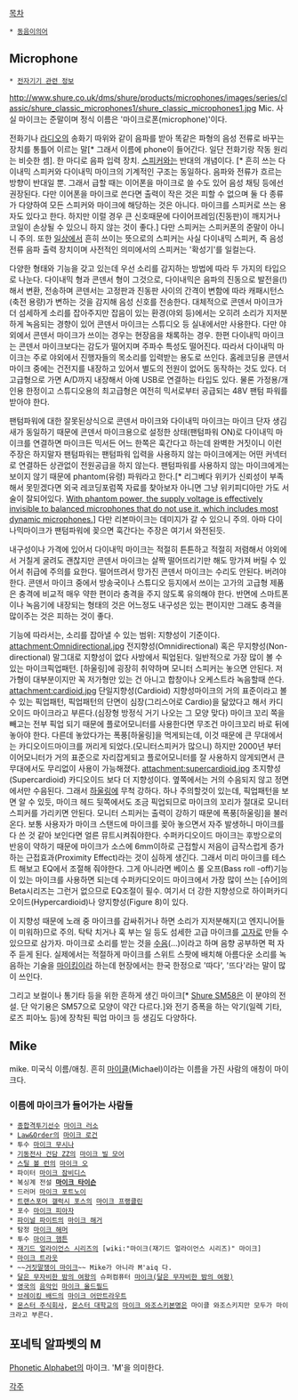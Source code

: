 [[목차]]

 * [[동음이의어]]

== Microphone ==
 * [[전자기기 관련 정보]]
http://www.shure.co.uk/dms/shure/products/microphones/images/series/classic/shure_classic_microphones1/shure_classic_microphones1.jpg
Mic. 사실 마이크는 준말이며 정식 이름은 '마이크로폰(microphone)'이다. 

전화기나 [[라디오]]의 송화기 따위와 같이 음파를 받아 똑같은 파형의 음성 전류로 바꾸는 장치를 통틀어 이르는 말[* 그래서 이름에 phone이 들어간다. 일단 전화기랑 작동 원리는 비슷한 셈]. 한 마디로 음파 입력 장치. [[스피커]]와는 반대의 개념이다. [* 흔히 쓰는 다이내믹 스피커와 다이내믹 마이크의 기계적인 구조는 동일하다. 음파와 전류가 흐르는 방향이 반대일 뿐. 그래서 급할 때는 이어폰을 마이크로 쓸 수도 있어 음성 채팅 등에선 권장된다. 다만 이어폰을 마이크로 쓴다면 출력이 작은 것은 피할 수 없으며 둘 다 종류가 다양하여 모든 스피커와 마이크에 해당하는 것은 아니다. 마이크를 스피커로 쓰는 용자도 있다고 한다. 하지만 이럴 경우 큰 신호때문에 다이어프레임(진동판)이 깨지거나 코일이 손상될 수 있으니 하지 않는 것이 좋다.] 다만 스피커는 스피커폰의 준말이 아니니 주의. 또한 [[일상]]에서 흔히 쓰이는 뜻으로의 스피커는 사실 다이내믹 스피커, 즉 음성 전류 음파 출력 장치이며 사전적인 의미에서의 스피커는 '확성기'를 일컬는다.

다양한 형태와 기능을 갖고 있는데 우선 소리를 감지하는 방법에 따라 두 가지의 타입으로 나눈다. 다이내믹 형과 콘덴서 형이 그것으로, 다이내믹은 음파의 진동으로 발전을(!) 해서 변환, 전송하며 콘덴서는 고정판과 진동판 사이의 간격이 변함에 따라 캐패시턴스(축전 용량)가 변하는 것을 감지해 음성 신호를 전송한다. 대체적으로 콘덴서 마이크가 더 섬세하게 소리를 잡아주지만 잡음이 있는 환경(야외 등)에서는 오히려 소리가 지저분하게 녹음되는 경향이 있어 콘덴서 마이크는 스튜디오 등 실내에서만 사용한다. 다만 야외에서 콘덴서 마이크가 쓰이는 경우는 현장음을 채록하는 경우. 한편 다이내믹 마이크는 콘덴서 마이크보다는 감도가 떨어지며 주파수 특성도 떨어진다. 따라서 다이내믹 마이크는 주로 야외에서 진행자들의 목소리를 입력받는 용도로 쓰인다.
홈레코딩용 콘덴서 마이크 중에는 건전지를 내장하고 있어서 별도의 전원이 없어도 동작하는 것도 있다. 더 고급형으로 가면 A/D까지 내장해서 아예 USB로 연결하는 타입도 있다. 물론 가정용/개인용 한정이고 스튜디오용의 최고급형은 여전히 믹서로부터 공급되는 48V 팬텀 파워를 받아야 한다.

팬텀파워에 대한 잘못된상식으로 콘덴서 마이크와 다이내믹 마이크는 마이크 단자 생김새가 동일하기 때문에 콘덴서 마이크용으로 설정한 상태(팬텀파워 ON)로 다이내믹 마이크를 연결하면 마이크든 믹서든 어느 한쪽은 훅간다고 하는데 완벽한 거짓이니 이런 주장은 하지말자 팬텀파워는 팬텀파워 입력을 사용하지 않는 마이크에게는 어떤 커넥터로 연결하든 상관없이 전원공급을 하지 않는다. 팬텀파워를 사용하지 않는 마이크에게는 보이지 않기 때문에 phantom(유령) 파워라고 한다.[* 리그베다 위키가 신뢰성이 부족해서 못믿겠다면 외국 레코딩포럼쪽 자료를 찾아보자 아니면 그냥 위키피디아만 가도 서술이 잘되어있다. [http://en.wikipedia.org/wiki/Phantom_power With phantom power, the supply voltage is effectively invisible to balanced microphones that do not use it, which includes most dynamic microphones.]] 다만 리본마이크는 데미지가 갈 수 있으니 주의. 아마 다이나믹마이크가 팬텀파워에 꽂으면 훅간다는 주장은 여기서 와전된듯.

내구성이나 가격에 있어서 다이내믹 마이크는 적절히 튼튼하고 적절히 저렴해서 야외에서 거칠게 굴려도 괜찮지만 콘덴서 마이크는 살짝 떨어뜨리기만 해도 망가져 버릴 수 있어서 취급에 주의를 요한다. 떨어뜨려서 망가진 콘덴서 마이크는 수리도 안된다. 버려야 한다. 콘덴서 마이크 중에서 방송국이나 스튜디오 등지에서 쓰이는 고가의 고급형 제품은 충격에 비교적 매우 약한 편이라 충격을 주지 않도록 유의해야 한다. 반면에 스마트폰이나 녹음기에 내장되는 형태의 것은 어느정도 내구성은 있는 편이지만 그래도 충격을 많이주는 것은 피하는 것이 좋다.

기능에 따라서는, 소리를 잡아낼 수 있는 범위: 지향성이 기준이다.
attachment:Omnidirectional.jpg
전지향성(Omnidirectional) 혹은 무지향성(Non-directional)
말그대로 지향성이 없다 사방에서 픽업된다. 일반적으로 가장 많이 볼 수 있는 마이크픽업패턴. [하울링]에 굉장히 취약하며 모니터 스피커는 놓으면 안된다. 저가형이 대부분이지만 꼭 저가형만 있는 건 아니고 합창이나 오케스트라 녹음할때 쓴다.
attachment:cardioid.jpg
단일지향성(Cardioid)
지향성마이크의 거의 표준이라고 볼 수 있는 픽업패턴, 픽업패턴의 단면이 심장(그리스어로 Cardio)을 닮았다고 해서 카디오이드 마이크라고 부른다.(심장형 방정식 거기 나오는 그 모양 맞다) 마이크 꼬리 쪽을 빼고는 전부 픽업 되기 때문에 플로어모니터를 사용한다면 무조건 마이크꼬리 바로 뒤에 놓아야 한다. 다른데 놓았다가는 폭풍[하울링]을 먹게되는데, 이것 때문에 큰 무대에서는 카디오이드마이크를 꺼리게 되었다.(모니터스피커가 많으니) 하지만 2000년 부터 이어모니터가 거의 표준으로 자리잡게되고 플로어모니터를 잘 사용하지 않게되면서 큰무대에서도 무리없이 사용이 가능해졌다.
attachment:supercardioid.jpg
초지향성(Supercardioid)
카디오이드 보다 더 지향성이다. 옆쪽에서는 거의 수음되지 않고 정면에서만 수음된다. 그래서 [[하울링]]에 무척 강하다. 하나 주의할것이 있는데, 픽업패턴을 보면 알 수 있듯, 마이크 헤드 뒷쪽에서도 조금 픽업되므로 마이크의 꼬리가 절대로 모니터 스피커를 가리키면 안된다. 모니터 스피커는 출력이 강하기 때문에 폭풍[하울링]을 불러온다. 보통 사용자가 마이크 스탠드에 마이크를 꽂아 놓으면서 자주 발생하니 마이크를 다 쓴 것 같아 보인다면 얼른 뮤트시켜줘야한다.
수퍼카디오이드 마이크는 후방으로의 반응이 약하기 때문에 마이크가 소스에 6mm이하로 근접할시 저음이 급작스럽게 증가하는 근접효과(Proximity Effect)라는 것이 심하게 생긴다. 그래서 미리 마이크를 테스트 해보고 EQ에서 조절해 줘야한다. 그게 아니라면 베이스 롤 오프(Bass roll -off)기능이 있는 마이크를 사용하면 되는데 수퍼카디오이드 마이크에서 가장 많이 쓰는 [슈어]의 Beta시리즈는 그런거 없으므로 EQ조절이 필수.
여기서 더 강한 지향성으로 하이퍼카디오이드(Hypercardioid)나 양지향성(Figure 8)이 있다.

이 지향성 때문에 노래 중 마이크를 감싸쥐거나 하면 소리가 지저분해지(고 엔지니어들이 미워하)므로 주의. 탁탁 치거나 훅 부는 일 등도 섬세한 고급 마이크를 [[고자]]로 만들 수 있으므로 삼가자. 마이크로 소리를 받는 것을 [[수음]](...)이라고 하며 음향 공부하면 퍽 자주 듣게 된다. 실제에서는 적절하게 마이크를 스위트 스팟에 배치해 아름다운 소리를 녹음하는 기술을 [[마이킹]]이라 하는데 현장에서는 한국 한정으로 '따다', '뜨다'라는 말이 많이 쓰인다.

그리고 보컬이나 통기타 등을 위한 흔하게 생긴 마이크[* [[Shure SM58]]은 이 분야의 전설. 단 악기용은 SM57으로 모양이 약간 다르다.]와 전기 증폭을 하는 악기(일렉 기타, 로즈 피아노 등)에 장착된 픽업 마이크 등 생김도 다양하다.

== Mike ==

mike. 미국식 이름/애칭. 흔히 [[마이클]](Michael)이라는 이름을 가진 사람의 애칭이 마이크다. 

=== 이름에 마이크가 들어가는 사람들 ===
 * [[종합격투기]]선수 [[마이크 러소]]
 * [[Law&Order]]의 [[마이크 로건]]
 * 투수 [[마이크 무시나]]
 * [[기동전사 건담 ZZ]]의 [[마이크 빌 모어]]
 * [[스틸 볼 런]]의 [[마이크 오]]
 * 파이터 [[마이크 잠비디스]]
 * 복싱계 전설 '''[[마이크 타이슨]]'''
 * 드러머 [[마이크 포트노이]]
 * [[트랜스포머 갤럭시 포스]]의 [[마이크 프랭클린]]
 * 포수 [[마이크 피아자]]
 * [[파이널 파이트]]의 [[마이크 해거]]
 * 탐정 [[마이크 해머]]
 * 투수 [[마이크 햄튼]]
 * [[재기드 얼라이언스 시리즈]]의 [wiki:"마이크(재기드 얼라이언스 시리즈)" 마이크]
 * [[마이크 트라웃]] 
 * ~~[[거짓말쟁이 마이크]]~~ Mike가 아니라 M'aiq 다.
 * [[달은 무자비한 밤의 여왕]]의 슈퍼컴퓨터 [[마이크(달은 무자비한 밤의 여왕)]]
 * [[영국]]의 [[음악인]] [[마이크 올드필드]]
 * [[브레이킹 배드]]의 [[마이크 어만트라우트]]
 * [[몬스터 주식회사]], [[몬스터 대학교]]의 [[마이크 와조스키]]본명은 마이클 와조스키지만 모두가 마이크라고 부른다.

== 포네틱 알파벳의 M ==

[[Phonetic Alphabet]]의 마이크. 'M'을 의미한다.


[[각주]]
